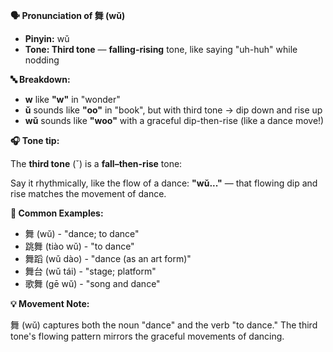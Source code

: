 **🗣️ Pronunciation of 舞 (wǔ)**

- **Pinyin:** wǔ
- **Tone: Third tone** — **falling-rising** tone, like saying "uh-huh" while nodding

**🔤 Breakdown:**

- **w** like **"w"** in "wonder"
- **ǔ** sounds like **"oo"** in "book", but with third tone → dip down and rise up
- **wǔ** sounds like **"woo"** with a graceful dip-then-rise (like a dance move!)

**🎧 Tone tip:**

The **third tone** (ˇ) is a **fall–then-rise** tone:

Say it rhythmically, like the flow of a dance: **"wǔ..."** — that flowing dip and rise matches the
movement of dance.

**📝 Common Examples:**

- 舞 (wǔ) - "dance; to dance"
- 跳舞 (tiào wǔ) - "to dance"
- 舞蹈 (wǔ dào) - "dance (as an art form)"
- 舞台 (wǔ tái) - "stage; platform"
- 歌舞 (gē wǔ) - "song and dance"

**💡 Movement Note:**

舞 (wǔ) captures both the noun "dance" and the verb "to dance." The third tone's flowing pattern
mirrors the graceful movements of dancing.
